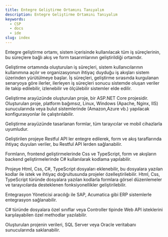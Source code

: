 ```yaml
---
title: Entegre Geliştirme Ortamını Tanıyalım
description: Entegre Geliştirme Ortamını Tanıyalım
keywords:
  - CSP
  - docs
  - ide
slug: index
---
```


Entegre geliştirme ortamı, sistem içerisinde kullanılacak tüm iş süreçlerinin, bu süreçlere bağlı akış ve form tasarımlarının geliştirildiği ortamdır.

Geliştirme ortamında oluşturulan iş süreçleri, sistem kullanıcılarının kullanımına açılır ve organizasyonun ihtiyaç duyduğu iş akışları sistem üzerinden yürütülmeye başlar. İş süreçleri, geliştirme sırasında kurgulanan senaryoya göre ilerler, ilerleyen iş süreçleri sonucu sistemde oluşan veriler ile takip edilebilir, izlenebilir ve ölçülebilir sistemler elde edilir.

Geliştirme arayüzünde oluşturulan proje, bir ASP.NET Core projesidir. Oluşturulan proje, platform bağımsız, Linux, Windows (Apache, Nginx, IIS) sunucularında veya bulut sistemlerinde (Amazon,Azure vb.) yapılacak konfigurasyonlar ile çalıştırılabilir.

Geliştirme arayüzünde tasarlanan formlar, tüm tarayıcılar ve mobil cihazlarla uyumludur.

Geliştirilen projeye Restful API ler entegre edilerek, form ve akış taraflarında ihtiyaç duyulan veriler, bu Restful API lerden sağlanabilir.

Formların, frontend geliştirmelerinde Css ve TypeScript, form ve akışların backend geliştirmelerinde C# kullanılarak kodlama yapılabilir.

Projeye Html, Css, C#, TypeScript dosyaları eklenebilir, bu dosyalara yazılan kodlar ile istek ve ihtiyaç doğrultusunda projeler özelleştirilebilir. Html, Css, TypeScript türünde dosyalara yazılan kodlarla formlara görsel düzenlemeler ve tarayıcılarda desteklenen fonksiyonellikler geliştirilebilir.

Entegrasyon Yöneticisi aracılığı ile SAP, Acumatica gibi ERP sistemlerle entegrasyon sağlanabilir.

C# türünde dosyalara özel sınıflar veya Controller tipinde Web API isteklerini karşılayabilen özel methodlar yazılabilir.

Oluşturulan projenin verileri, SQL Server veya Oracle veritabanı sunucularında saklanabilir.